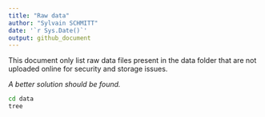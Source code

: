 ```yaml
---
title: "Raw data"
author: "Sylvain SCHMITT"
date: '`r Sys.Date()`'
output: github_document
---
```


This document only list raw data files present in the data folder that are not uploaded online for security and storage issues.

*A better solution should be found.*

```bash
cd data
tree
```

